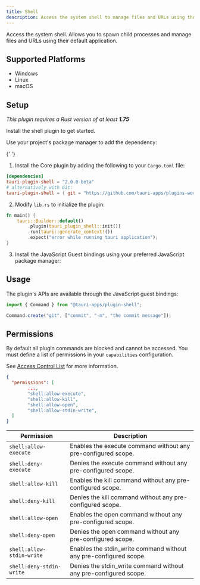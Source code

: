 ```yaml
---
title: Shell
description: Access the system shell to manage files and URLs using their default application and to spawn child processes.
---
```



<PluginLinks plugin="shell" />

Access the system shell. Allows you to spawn child processes and manage files and URLs using their default application.

## Supported Platforms

- Windows
- Linux
- macOS

## Setup

_This plugin requires a Rust version of at least **1.75**_

Install the shell plugin to get started.

<Tabs>
  <TabItem label="Automatic">

Use your project's package manager to add the dependency:

{' '}

<CommandTabs
	npm="npm run tauri add shell"
	yarn="yarn run tauri add shell"
	pnpm="pnpm tauri add shell"
	cargo="cargo tauri add shell"
/>

  </TabItem>
  <TabItem label="Manual">

1. Install the Core plugin by adding the following to your `Cargo.toml` file:

```toml title="src-tauri/Cargo.toml"
[dependencies]
tauri-plugin-shell = "2.0.0-beta"
# alternatively with Git:
tauri-plugin-shell = { git = "https://github.com/tauri-apps/plugins-workspace", branch = "v2" }
```

2. Modify `lib.rs` to initialize the plugin:

```rust title="src-tauri/src/main.rs" {3}
fn main() {
    tauri::Builder::default()
        .plugin(tauri_plugin_shell::init())
        .run(tauri::generate_context!())
        .expect("error while running tauri application");
}
```

3. Install the JavaScript Guest bindings using your preferred JavaScript package manager:

  <CommandTabs
      npm="npm install @tauri-apps/plugin-shell"
      yarn="yarn add @tauri-apps/plugin-shell"
      pnpm="pnpm add @tauri-apps/plugin-shell"
  />
  </TabItem>
</Tabs>

## Usage

The plugin's APIs are available through the JavaScript guest bindings:

```javascript
import { Command } from "@tauri-apps/plugin-shell";

Command.create("git", ["commit", "-m", "the commit message"]);
```

## Permissions

By default all plugin commands are blocked and cannot be accessed.
You must define a list of permissions in your `capabilities` configuration.

See [Access Control List](/references/v2/acl) for more information.

```json title="src-tauri/capabilities/main.json" ins={4-7}
{
  "permissions": [
		...,
		"shell:allow-execute",
		"shell:allow-kill",
		"shell:allow-open",
		"shell:allow-stdin-write",
  ]
}
```

| Permission | Description |
|------|-----|
|`shell:allow-execute`|Enables the execute command without any pre-configured scope.|
|`shell:deny-execute`|Denies the execute command without any pre-configured scope.|
|`shell:allow-kill`|Enables the kill command without any pre-configured scope.|
|`shell:deny-kill`|Denies the kill command without any pre-configured scope.|
|`shell:allow-open`|Enables the open command without any pre-configured scope.|
|`shell:deny-open`|Denies the open command without any pre-configured scope.|
|`shell:allow-stdin-write`|Enables the stdin_write command without any pre-configured scope.|
|`shell:deny-stdin-write`|Denies the stdin_write command without any pre-configured scope.|